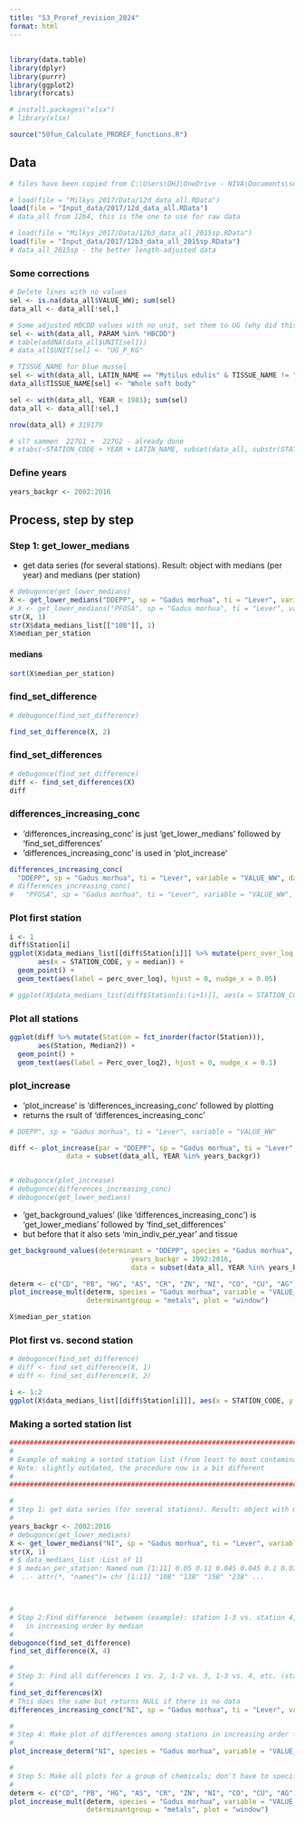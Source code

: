 ```yaml
---
title: "53_Proref_revision_2024"
format: html
---
```


## 

```r
library(data.table)
library(dplyr)
library(purrr)
library(ggplot2)
library(forcats)

# install.packages("xlsx")
# library(xlsx)

source("50fun_Calculate_PROREF_functions.R")
```


## Data
```r

# files have been copied from C:\Users\DHJ\OneDrive - NIVA\Documents\seksjon 212\Milkys 2017\Analyse\Data

# load(file = "Milkys_2017/Data/12d_data_all.RData")
load(file = "Input_data/2017/12d_data_all.RData")
# data_all from 12b4, this is the one to use for raw data

# load(file = "Milkys_2017/Data/12b3_data_all_2015sp.RData")        
load(file = "Input_data/2017/12b3_data_all_2015sp.RData")        
# data_all_2015sp - the better length-adjusted data
```



### Some corrections
```r

# Delete lines with no values
sel <- is.na(data_all$VALUE_WW); sum(sel)
data_all <- data_all[!sel,]

# Some adjusted HBCDD values with no unit, set them to UG (why did this happen?)
sel <- with(data_all, PARAM %in% "HBCDD")
# table(addNA(data_all$UNIT[sel]))
# data_all$UNIT[sel] <- "UG_P_KG"

# TISSUE_NAME for blue mussel
sel <- with(data_all, LATIN_NAME == "Mytilus edulis" & TISSUE_NAME != "Whole soft body")
data_all$TISSUE_NAME[sel] <- "Whole soft body"

sel <- with(data_all, YEAR < 1981); sum(sel)
data_all <- data_all[!sel,]

nrow(data_all) # 319179

# sl? sammen  227G1 +  227G2 - already done
# xtabs(~STATION_CODE + YEAR + LATIN_NAME, subset(data_all, substr(STATION_CODE,1,4) %in% "227G"))
```


### Define years  
```r
years_backgr <- 2002:2016
```


## Process, step by step
### Step 1: get_lower_medians  

- get data series (for several stations). Result: object with medians (per year) and medians (per station)  

```r
# debugonce(get_lower_medians)
X <- get_lower_medians("DDEPP", sp = "Gadus morhua", ti = "Lever", variable = "VALUE_WW", data = subset(data_all, YEAR %in% years_backgr))
# X <- get_lower_medians("PFOSA", sp = "Gadus morhua", ti = "Lever", variable = "VALUE_WW", data = subset(data_all, YEAR %in% years_backgr))
str(X, 1)
str(X$data_medians_list[["10B"]], 1)
X$median_per_station
```
#### medians

```r
sort(X$median_per_station)
```
### find_set_difference
```r
# debugonce(find_set_difference)

find_set_difference(X, 2)

```


### find_set_differences
```r
# debugonce(find_set_difference)
diff <- find_set_differences(X)
diff
```

### differences_increasing_conc  

- 'differences_increasing_conc' is just 'get_lower_medians' followed by 'find_set_differences'  
- 'differences_increasing_conc' is used in 'plot_increase'  

```r

differences_increasing_conc(
  "DDEPP", sp = "Gadus morhua", ti = "Lever", variable = "VALUE_WW", data = subset(data_all, YEAR %in% years_backgr))
# differences_increasing_conc(
#   "PFOSA", sp = "Gadus morhua", ti = "Lever", variable = "VALUE_WW", data = subset(data_all, YEAR %in% years_backgr))

```

### Plot first station 
```r
i <- 1
diff$Station[i]
ggplot(X$data_medians_list[[diff$Station[i]]] %>% mutate(perc_over_loq = round(100*n_loq/n,0)), 
       aes(x = STATION_CODE, y = median)) + 
  geom_point() +
  geom_text(aes(label = perc_over_loq), hjust = 0, nudge_x = 0.05)

# ggplot(X$data_medians_list[diff$Station[i:(i+1)]], aes(x = STATION_CODE, y = median)) + geom_point()
```
### Plot all stations  

```r

ggplot(diff %>% mutate(Station = fct_inorder(factor(Station))), 
       aes(Station, Median2)) +
  geom_point() +
  geom_text(aes(label = Perc_over_loq2), hjust = 0, nudge_x = 0.1)

```
### plot_increase  

* 'plot_increase' is 'differences_increasing_conc' followed by plotting  
* returns the rsult of 'differences_increasing_conc'  

```r

# DDEPP", sp = "Gadus morhua", ti = "Lever", variable = "VALUE_WW"

diff <- plot_increase(par = "DDEPP", sp = "Gadus morhua", ti = "Lever", variable_name = "VALUE_WW",
              data = subset(data_all, YEAR %in% years_backgr))  


# debugonce(plot_increase)
# debugonce(differences_increasing_conc)
# debugonce(get_lower_medians)

```

- 'get_background_values' (like 'differences_increasing_conc') is 'get_lower_medians' followed by 'find_set_differences'  
- but before that it also sets 'min_indiv_per_year' and tissue  

```r

get_background_values(determinant = "DDEPP", species = "Gadus morhua", var_name = "VALUE_WW", 
                              years_backgr = 1992:2016,
                              data = subset(data_all, YEAR %in% years_backgr))  

```


```r

determ <- c("CD", "PB", "HG", "AS", "CR", "ZN", "NI", "CO", "CU", "AG")
plot_increase_mult(determ, species = "Gadus morhua", variable = "VALUE_WW", data = subset(data_all, YEAR %in% years_backgr), 
                   determinantgroup = "metals", plot = "window")
```

```r

X$median_per_station

```


### Plot first vs. second station 
```r
# debugonce(find_set_difference)
# diff <- find_set_difference(X, 1)
# diff <- find_set_difference(X, 2)

i <- 1:2
ggplot(X$data_medians_list[[diff$Station[i]]], aes(x = STATION_CODE, y = median)) + geom_point()

```

### Making a sorted station list
```r
############################################################################################
#
# Example of making a sorted station list (from least to most contaminanted) and make a "background station" plot 
# Note: slightly outdated, the procedure now is a bit different
#
############################################################################################

#
# Step 1: get data series (for several stations). Result: object with medians (per year) and medians (per station)
#
years_backgr <- 2002:2016
# debugonce(get_lower_medians)
X <- get_lower_medians("NI", sp = "Gadus morhua", ti = "Lever", variable = "VALUE_WW", data = subset(data_all, YEAR %in% years_backgr))
str(X, 1)
# $ data_medians_list :List of 11
# $ median_per_station: Named num [1:11] 0.05 0.11 0.045 0.045 0.1 0.07 0.046 0.059 0.0525 0.055 ...
#  ..- attr(*, "names")= chr [1:11] "10B" "13B" "15B" "23B" ...



#
# Step 2:Find difference  between (example): station 1-3 vs. station 4, when stations are ordered 
#   in increasing order by median
#
debugonce(find_set_difference)
find_set_difference(X, 4)

#
# Step 3: Find all differences 1 vs. 2, 1-2 vs. 3, 1-3 vs. 4, etc. (stations in increasing order)
#
find_set_differences(X)
# This does the same but returns NULL if there is no data 
differences_increasing_conc("NI", sp = "Gadus morhua", ti = "Lever", variable = "VALUE_WW", data = subset(data_all, YEAR %in% years_backgr))

#
# Step 4: Make plot of differences among stations in increasing order for one compound, species and tissue
#
plot_increase_determ("NI", species = "Gadus morhua", variable = "VALUE_WW", data = subset(data_all, YEAR %in% years_backgr))

#
# Step 5: Make all plots for a group of chemicals; don't have to specify tissue; plot to file by default
#
determ <- c("CD", "PB", "HG", "AS", "CR", "ZN", "NI", "CO", "CU", "AG")
plot_increase_mult(determ, species = "Gadus morhua", variable = "VALUE_WW", data = subset(data_all, YEAR %in% years_backgr), 
                   determinantgroup = "metals", plot = "window")


```

